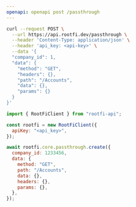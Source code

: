 ```yaml
---
openapi: openapi post /passthrough
---
```


<RequestExample>

```bash cURL
curl --request POST \
  --url https://api.rootfi.dev/passthrough \
  --header 'Content-Type: application/json' \
  --header 'api_key: <api-key>' \
  --data '{
  "company_id": 1,
  "data": {
    "method": "GET",
    "headers": {},
    "path": "/Accounts",
    "data": {},
    "params": {}
  }
}'
```

```javascript NodeJS
import { RootFiClient } from "rootfi-api";

const rootfi = new RootFiClient({
  apiKey: "<api_key>",
});

await rootfi.core.passthrough.create({
  company_id: 1233456,
  data: {
    method: "GET",
    path: "/Accounts",
    data: {},
    headers: {},
    params: {},
  },
});
```

</RequestExample>
